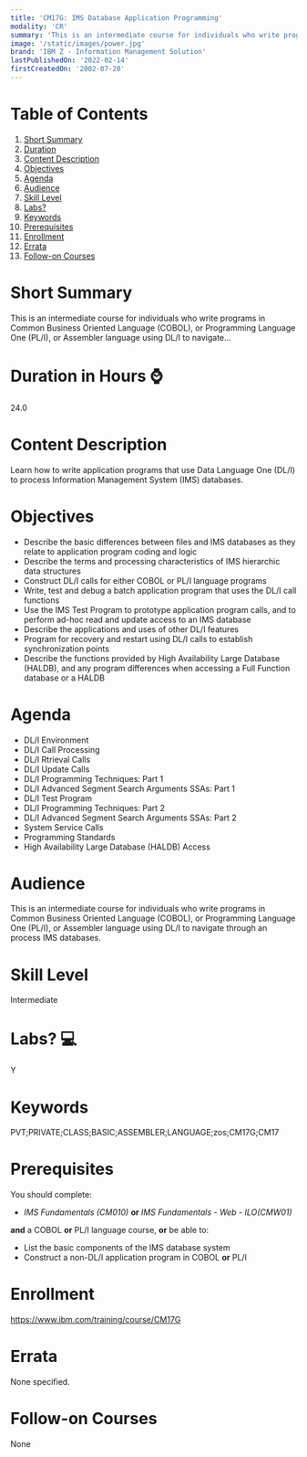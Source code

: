 ```yaml
---
title: 'CM17G: IMS Database Application Programming'
modality: 'CR'
summary: 'This is an intermediate course for individuals who write programs in Common Business Oriented Language (COBOL), or Programming Language One (PL/I), or Assembler language using DL/I to navigate...'
image: '/static/images/power.jpg'
brand: 'IBM Z - Information Management Solution'
lastPublishedOn: '2022-02-14'
firstCreatedOn: '2002-07-20'
---
```

# Table of Contents
1.  [Short Summary](#short-summary)
2.  [Duration](#duration-in-hours-)
3.  [Content Description](#content-description)
4.  [Objectives](#objectives)
5.  [Agenda](#agenda)
6.  [Audience](#audience)
7.  [Skill Level](#skill-level)
8.  [Labs?](#labs-)
9.  [Keywords](#keywords)
10. [Prerequisites](#prerequisites)
11. [Enrollment](#enrollment)
12. [Errata](#errata)
13. [Follow-on Courses](#follow-on-courses)

# Short Summary
This is an intermediate course for individuals who write programs in Common Business Oriented Language (COBOL), or Programming Language One (PL/I), or Assembler language using DL/I to navigate...

# Duration in Hours ⌚
24.0

# Content Description
Learn how to write application programs that use Data Language One (DL/I) to process Information Management System (IMS) databases.



# Objectives
* Describe the basic differences between files and IMS databases as they relate to application program coding and logic
* Describe the terms and processing characteristics of IMS hierarchic data structures
* Construct DL/I calls for either COBOL or PL/I language programs
* Write, test and debug a batch application program that uses the DL/I call functions
* Use the IMS Test Program to prototype application program calls, and to perform ad-hoc read and update access to an IMS database
* Describe the applications and uses of other DL/I features
* Program for recovery and restart using DL/I calls to establish synchronization points
* Describe the functions provided by High Availability Large Database (HALDB), and any program differences when accessing a Full Function database or a HALDB


# Agenda
* DL/I Environment
* DL/I Call Processing
* DL/I Rtrieval Calls
* DL/I Update Calls
* DL/I Programming Techniques: Part 1
* DL/I Advanced Segment Search Arguments SSAs: Part 1
* DL/I Test Program
* DL/I Programming Techniques: Part 2
* DL/I Advanced Segment Search Arguments SSAs: Part 2
* System Service Calls
* Programming Standards
* High Availability Large Database (HALDB) Access


# Audience
This is an intermediate course for individuals who write programs in Common Business Oriented Language (COBOL), or Programming Language One (PL/I), or Assembler language using DL/I to navigate through an process IMS databases.



# Skill Level
Intermediate        

# Labs? 💻
Y

# Keywords
PVT;PRIVATE;CLASS;BASIC;ASSEMBLER;LANGUAGE;zos;CM17G;CM17

# Prerequisites
You should complete:


* *IMS Fundamentals (CM010)* **or** *IMS Fundamentals - Web - ILO(CMW01)*


**and** a COBOL **or** PL/I language course, **or** be able to:


* List the basic components of the IMS database system
* Construct a non-DL/I application program in COBOL **or** PL/I


# Enrollment
https://www.ibm.com/training/course/CM17G

# Errata
None specified.

# Follow-on Courses
None

